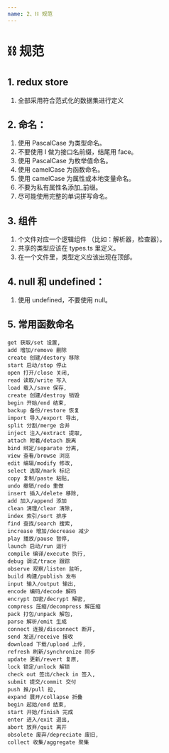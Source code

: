 ```yaml
---
name: 2、⛓ 规范
---
```


# ⛓ 规范

## 1. redux store

1. 全部采用符合范式化的数据集进行定义

## 2. 命名：

1. 使用 PascalCase 为类型命名。
2. 不要使用 I 做为接口名前缀，结尾用 face。
3. 使用 PascalCase 为枚举值命名。
4. 使用 camelCase 为函数命名。
5. 使用 camelCase 为属性或本地变量命名。
6. 不要为私有属性名添加\_前缀。
7. 尽可能使用完整的单词拼写命名。

## 3. 组件

1. 个文件对应一个逻辑组件 （比如：解析器，检查器）。
2. 共享的类型应该在 types.ts 里定义。
3. 在一个文件里，类型定义应该出现在顶部。

## 4. null 和 undefined：

1. 使用 undefined，不要使用 null。

## 5. 常用函数命名

```
get 获取/set 设置,
add 增加/remove 删除
create 创建/destory 移除
start 启动/stop 停止
open 打开/close 关闭,
read 读取/write 写入
load 载入/save 保存,
create 创建/destroy 销毁
begin 开始/end 结束,
backup 备份/restore 恢复
import 导入/export 导出,
split 分割/merge 合并
inject 注入/extract 提取,
attach 附着/detach 脱离
bind 绑定/separate 分离,
view 查看/browse 浏览
edit 编辑/modify 修改,
select 选取/mark 标记
copy 复制/paste 粘贴,
undo 撤销/redo 重做
insert 插入/delete 移除,
add 加入/append 添加
clean 清理/clear 清除,
index 索引/sort 排序
find 查找/search 搜索,
increase 增加/decrease 减少
play 播放/pause 暂停,
launch 启动/run 运行
compile 编译/execute 执行,
debug 调试/trace 跟踪
observe 观察/listen 监听,
build 构建/publish 发布
input 输入/output 输出,
encode 编码/decode 解码
encrypt 加密/decrypt 解密,
compress 压缩/decompress 解压缩
pack 打包/unpack 解包,
parse 解析/emit 生成
connect 连接/disconnect 断开,
send 发送/receive 接收
download 下载/upload 上传,
refresh 刷新/synchronize 同步
update 更新/revert 复原,
lock 锁定/unlock 解锁
check out 签出/check in 签入,
submit 提交/commit 交付
push 推/pull 拉,
expand 展开/collapse 折叠
begin 起始/end 结束,
start 开始/finish 完成
enter 进入/exit 退出,
abort 放弃/quit 离开
obsolete 废弃/depreciate 废旧,
collect 收集/aggregate 聚集
```
